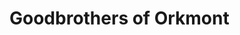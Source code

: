 
# Goodbrothers of Orkmont
<ProjectDetails
  floatRight
  region="Iron Islands"
  house="House Goodbrother"
  type="Keep"
  status="Completed"
  warp="/warp goodbrother"
  projectLead="CHAOSiron13"
  dateStarted="2014-01-01T00:00:00+00:00"
  dateCompleted="2014-01-01T00:00:00+00:00"
/>
